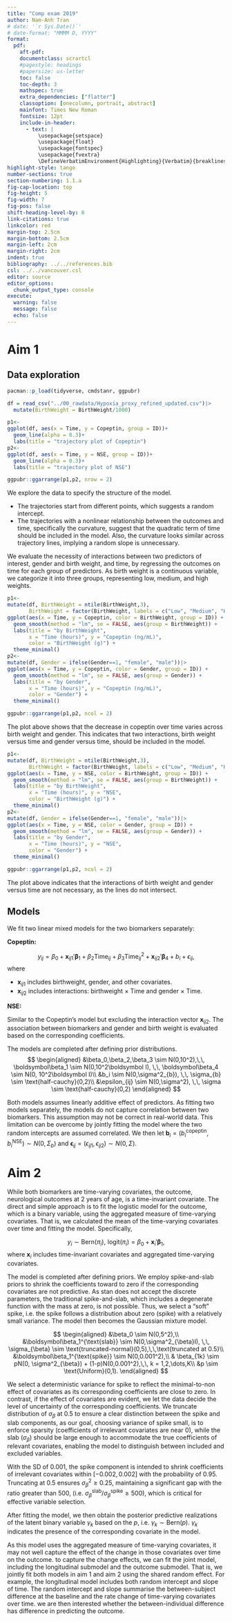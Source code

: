 ```yaml
---
title: "Comp exam 2019"
author: Nam-Anh Tran
# date: '`r Sys.Date()`'
# date-format: "MMMM D, YYYY"
format:
  pdf:
    aft-pdf:
    documentclass: scrartcl
    #pagestyle: headings
    #papersize: us-letter
    toc: false
    toc-depth: 3
    mathspec: true
    extra_dependencies: ["flatter"]
    classoption: [onecolumn, portrait, abstract]
    mainfont: Times New Roman
    fontsize: 12pt
    include-in-header:
      - text: |
          \usepackage{setspace}
          \usepackage{float}
          \usepackage{fontspec}
          \usepackage{fvextra}
          \DefineVerbatimEnvironment{Highlighting}{Verbatim}{breaklines,commandchars=\\\{\}}
highlight-style: tango
number-sections: true
section-numbering: 1.1.a
fig-cap-location: top
fig-height: 5
fig-width: 7
fig-pos: false
shift-heading-level-by: 0
link-citations: true
linkcolor: red
margin-top: 2.5cm
margin-bottom: 2.5cm
margin-left: 2cm
margin-right: 2cm
indent: true
bibliography: ../../references.bib
csl: ../../vancouver.csl
editor: source
editor_options: 
  chunk_output_type: console
execute: 
  warning: false
  message: false
  echo: false
---
```


\doublespacing

# Aim 1

## Data exploration

```r
pacman::p_load(tidyverse, cmdstanr, ggpubr)

df = read_csv("../00_rawdata/Hypoxia_proxy_refined_updated.csv")|>
  mutate(BirthWeight = BirthWeight/1000)

p1<-
ggplot(df, aes(x = Time, y = Copeptin, group = ID))+
  geom_line(alpha = 0.3)+
  labs(title = "trajectory plot of Copeptin")
p2<-
ggplot(df, aes(x = Time, y = NSE, group = ID))+
  geom_line(alpha = 0.3)+
  labs(title = "trajectory plot of NSE")

ggpubr::ggarrange(p1,p2, nrow = 2)
``` 

We explore the data to specify the structure of the model. 

- The trajectories start from different points, which suggests a random intercept.
- The trajectories with a nonlinear relationship between the outcomes and time, specifically the curvature, suggest that the quadratic term of time should be included in the model. Also, the curvature looks similar across trajectory lines, implying a random slope is unnecessary.       

We evaluate the necessity of interactions between two predictors of interest, gender and birth weight, and time, by regressing the outcomes on time for each group of predictors. As birth weight is a continuous variable, we categorize it into three groups, representing low, medium, and high weights.  

```r
p1<-
mutate(df, BirthWeight = ntile(BirthWeight,3),
       BirthWeight = factor(BirthWeight, labels = c("Low", "Medium", "High")))|>
ggplot(aes(x = Time, y = Copeptin, color = BirthWeight, group = ID)) +
  geom_smooth(method = "lm", se = FALSE, aes(group = BirthWeight)) +
  labs(title = "by BirthWeight",
       x = "Time (hours)", y = "Copeptin (ng/mL)",
       color = "BirthWeight (g)") +
  theme_minimal() 
p2<-
mutate(df, Gender = ifelse(Gender==1, "female", "male"))|>
ggplot(aes(x = Time, y = Copeptin, color = Gender, group = ID)) +
  geom_smooth(method = "lm", se = FALSE, aes(group = Gender)) +
  labs(title = "by Gender",
       x = "Time (hours)", y = "Copeptin (ng/mL)",
       color = "Gender") +
  theme_minimal() 

ggpubr::ggarrange(p1,p2, ncol = 2)
```

The plot above shows that the decrease in copeptin over time varies across birth weight and gender. This indicates that two interactions, birth weight versus time and gender versus time, should be included in the model. 

```r
p1<-
mutate(df, BirthWeight = ntile(BirthWeight,3),
       BirthWeight = factor(BirthWeight, labels = c("Low", "Medium", "High")))|>
ggplot(aes(x = Time, y = NSE, color = BirthWeight, group = ID)) +
  geom_smooth(method = "lm", se = FALSE, aes(group = BirthWeight)) +
  labs(title = "by BirthWeight",
       x = "Time (hours)", y = "NSE",
       color = "BirthWeight (g)") +
  theme_minimal() 
p2<-
mutate(df, Gender = ifelse(Gender==1, "female", "male"))|>
ggplot(aes(x = Time, y = NSE, color = Gender, group = ID)) +
  geom_smooth(method = "lm", se = FALSE, aes(group = Gender)) +
  labs(title = "by Gender",
       x = "Time (hours)", y = "NSE",
       color = "Gender") +
  theme_minimal() 

ggpubr::ggarrange(p1,p2, ncol = 2)
```

The plot above indicates that the interactions of birth weight and gender versus time are not necessary, as the lines do not intersect.  

## Models

We fit two linear mixed models for the two biomarkers separately:

**Copeptin:**

$$
y_{ij} = \beta_0 + \boldsymbol x_{ij1}'\boldsymbol\beta_1 + \beta_2\text{Time}_{ij} + \beta_3\text{Time}^2_{ij} + \boldsymbol x_{ij2}'\boldsymbol\beta_4 + b_{i} + \epsilon_{ij},
$$
where

- $\boldsymbol x_{ij1}$ includes birthweight, gender, and other covariates. 
- $\boldsymbol x_{ij2}$ includes interactions: birthweight $\times$ Time and gender $\times$ Time.   

**NSE:**

Similar to the Copeptin's model but excluding the interaction vector $\boldsymbol x_{ij2}$. The association between biomarkers and gender and birth weight is evaluated based on the corresponding coefficients. 

The models are completed after defining prior distributions. 
$$
\begin{aligned}
&\beta_0,\beta_2,\beta_3 \sim N(0,10^2),\,\, \boldsymbol\beta_1 \sim N(0,10^2\boldsymbol I), \,\, \boldsymbol\beta_4 \sim N(0, 10^2\boldsymbol I)\\
&b_i \sim N(0,\sigma^2_{b}), \,\, \sigma_{b} \sim \text{half-cauchy}(0,2)\\
&\epsilon_{ij} \sim N(0,\sigma^2), \,\, \sigma \sim \text{half-cauchy}(0,2)
\end{aligned}
$$

Both models assumes linearly additive effect of predictors. As fitting two models separately, the models do not capture correlation between two biomarkers. This assumption may not be correct in real-world data. This limitation can be overcome by jointly fitting the model where the two random intercepts are assumed correlated. We then let $\boldsymbol b_i = (b_i^{\text{copeptin}}, b_i^{\text{NSE}}) \sim N(0,\Sigma_{b})$ and $\boldsymbol\epsilon_{ij} = (\epsilon_{ij1}, \epsilon_{ij2}) \sim N(0, \Sigma)$. 

# Aim 2

While both biomarkers are time-varying covariates, the outcome, neurological outcomes at 2 years of age, is a time-invariant covariate. The direct and simple approach is to fit the logistic model for the outcome, which is a binary variable, using the aggregated measure of time-varying covariates. That is, we calculated the mean of the time-varying covariates over time and fitting the model. Specifically,

$$
y_i \sim \text{Bern}(\pi_i), \,\, \text{logit}(\pi_i) = \beta_0+\boldsymbol{x}_{i}'\boldsymbol\beta_1,
$$
where $\boldsymbol x_i$ includes time-invariant covariates and aggregated time-varying covariates. 

The model is completed after defining priors. We employ spike-and-slab priors to shrink the coefficients toward to zero if the corresponding covariates are not predictive. As stan does not accept the discrete parameters, the traditional spike-and-slab, which includes a degenerate function with the mass at zero, is not possible. Thus, we select a "soft" spike, i.e. the spike follows a distribution about zero (spike) with a relatively small variance. The model then becomes the Gaussian mixture model.     

$$
\begin{aligned}
&\beta_0 \sim N(0,5^2),\\
&\boldsymbol\beta_1^{\text{slab}} \sim N(0,\sigma^2_{\beta}I), \,\, \sigma_{\beta} \sim \text{truncated-normal}(0,5),\,\,\text{truncated at 0.5}\\
&\boldsymbol\beta_1^{\text{spike}} \sim N(0,0.001^2),\\
& \beta_{1k} \sim pN(0, \sigma^2_{\beta}) + (1-p)N(0,0.001^2),\,\, k = 1,2,\dots,K\\
&p \sim \text{Uniform}(0,1).
\end{aligned}
$$

We select a deterministic variance for spike to reflect the minimal-to-non effect of covariates as its corresponding coefficients are close to zero. In contrast, if the effect of covariates are evident, we let the data decide the level of uncertainty of the corresponding coefficients. We truncate distribution of $\sigma_{\beta}$ at $0.5$ to ensure a clear distinction between the spike and slab components, as our goal, choosing variance of spike small, is to enforce sparsity (coefficients of irrelevant covariates are near 0), while the slab ($\sigma_{\beta}$) should be large enough to accommodate the true coefficients of relevant covariates, enabling the model to distinguish between included and excluded variables. 

With the SD of $0.001$, the spike component is intended to shrink coefficients of irrelevant covariates within $[-0.002,0.002]$ with the probability of 0.95. Truncating at 0.5 ensures $\sigma^2_{\beta} \ge 0.25$, maintaining a significant gap with the ratio greater than $500$, (i.e. $\sigma_{\beta}^{\text{slab}}/\sigma_{\beta}^{\text{spike}} \ge 500$), which is critical for effective variable selection.

After fitting the model, we then obtain the posterior predictive realizations of the latent binary variable $\gamma_k$ based on the $p$, i.e. $\gamma_k \sim \text{Bern}(p)$. $\gamma_k$ indicates the presence of the corresponding covariate in the model.  

As this model uses the aggregated measure of time-varying covariates, it may not well capture the effect of the change in those covariates over time on the outcome. to capture the change effects, we can fit the joint model, including the longitudinal submodel and the outcome submodel. That is, we jointly fit both models in aim 1 and aim 2 using the shared random effect. For example, the longitudinal model includes both random intercept and slope of time. The random intercept and slope summarise the between-subject difference at the baseline and the rate change of time-varying covariates over time. we are then interested whether the between-individual difference has difference in predicting the outcome.     









